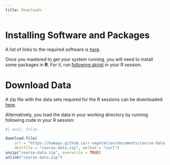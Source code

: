 ```yaml
---
title: Downloads
---
```


# Installing Software and Packages

A list of links to the required software is
[here](documents/installing-software.pdf).

Once you mastered to get your system running, you will need to install some
packages in **R**.
For it, run [following skript](documents/installing-packages.R) in your R
session.

# Download Data

A zip file with the data sets required for the R sessions can be downloaded
[here](documents/course-data.zip).

Alternatively, you load the data in your working directory by running
following code in your R session:


```r
#| eval: false

download.file(
    url = "https://kamapu.github.io/r-vegetation/documents/course-data.zip",
    destfile = "course-data.zip", method = "curl")
unzip("course-data.zip", overwrite = TRUE)
unlink("course-data.zip")
```
